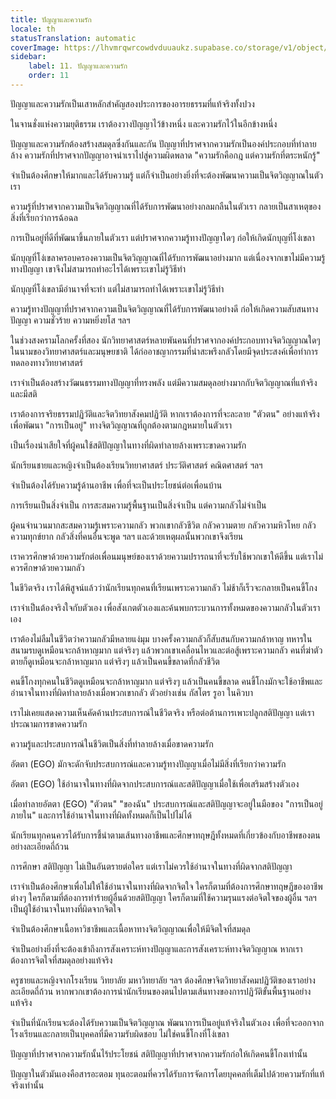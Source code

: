 ```yaml
---
title: ปัญญาและความรัก
locale: th
statusTranslation: automatic
coverImage: https://lhvmrqwrcowdvduuaukz.supabase.co/storage/v1/object/public/strapi-uploads/small_cover-educacion-fundamental.webp-2d51a7828a2b1309555be27f7e2a61a0.webp
sidebar:
    label: 11. ปัญญาและความรัก
    order: 11
---
```

ปัญญาและความรักเป็นเสาหลักสำคัญสองประการของอารยธรรมที่แท้จริงทั้งปวง

ในจานชั่งแห่งความยุติธรรม เราต้องวางปัญญาไว้ข้างหนึ่ง และความรักไว้ในอีกข้างหนึ่ง

ปัญญาและความรักต้องสร้างสมดุลซึ่งกันและกัน ปัญญาที่ปราศจากความรักเป็นองค์ประกอบที่ทำลายล้าง ความรักที่ปราศจากปัญญาอาจนำเราไปสู่ความผิดพลาด "ความรักคือกฎ แต่ความรักที่ตระหนักรู้"

จำเป็นต้องศึกษาให้มากและได้รับความรู้ แต่ก็จำเป็นอย่างยิ่งที่จะต้องพัฒนาความเป็นจิตวิญญาณในตัวเรา

ความรู้ที่ปราศจากความเป็นจิตวิญญาณที่ได้รับการพัฒนาอย่างกลมกลืนในตัวเรา กลายเป็นสาเหตุของสิ่งที่เรียกว่าการฉ้อฉล

การเป็นอยู่ที่ดีที่พัฒนาขึ้นภายในตัวเรา แต่ปราศจากความรู้ทางปัญญาใดๆ ก่อให้เกิดนักบุญที่โง่เขลา

นักบุญที่โง่เขลาครอบครองความเป็นจิตวิญญาณที่ได้รับการพัฒนาอย่างมาก แต่เนื่องจากเขาไม่มีความรู้ทางปัญญา เขาจึงไม่สามารถทำอะไรได้เพราะเขาไม่รู้วิธีทำ

นักบุญที่โง่เขลามีอำนาจที่จะทำ แต่ไม่สามารถทำได้เพราะเขาไม่รู้วิธีทำ

ความรู้ทางปัญญาที่ปราศจากความเป็นจิตวิญญาณที่ได้รับการพัฒนาอย่างดี ก่อให้เกิดความสับสนทางปัญญา ความชั่วร้าย ความหยิ่งยโส ฯลฯ

ในช่วงสงครามโลกครั้งที่สอง นักวิทยาศาสตร์หลายพันคนที่ปราศจากองค์ประกอบทางจิตวิญญาณใดๆ ในนามของวิทยาศาสตร์และมนุษยชาติ ได้ก่ออาชญากรรมที่น่าสะพรึงกลัวโดยมีจุดประสงค์เพื่อทำการทดลองทางวิทยาศาสตร์

เราจำเป็นต้องสร้างวัฒนธรรมทางปัญญาที่ทรงพลัง แต่มีความสมดุลอย่างมากกับจิตวิญญาณที่แท้จริงและมีสติ

เราต้องการจริยธรรมปฏิวัติและจิตวิทยาสังคมปฏิวัติ หากเราต้องการที่จะละลาย "ตัวตน" อย่างแท้จริง เพื่อพัฒนา "การเป็นอยู่" ทางจิตวิญญาณที่ถูกต้องตามกฎหมายในตัวเรา

เป็นเรื่องน่าเสียใจที่ผู้คนใช้สติปัญญาในทางที่ผิดทำลายล้างเพราะขาดความรัก

นักเรียนชายและหญิงจำเป็นต้องเรียนวิทยาศาสตร์ ประวัติศาสตร์ คณิตศาสตร์ ฯลฯ

จำเป็นต้องได้รับความรู้ด้านอาชีพ เพื่อที่จะเป็นประโยชน์ต่อเพื่อนบ้าน

การเรียนเป็นสิ่งจำเป็น การสะสมความรู้พื้นฐานเป็นสิ่งจำเป็น แต่ความกลัวไม่จำเป็น

ผู้คนจำนวนมากสะสมความรู้เพราะความกลัว พวกเขากลัวชีวิต กลัวความตาย กลัวความหิวโหย กลัวความทุกข์ยาก กลัวสิ่งที่คนอื่นจะพูด ฯลฯ และด้วยเหตุผลนั้นพวกเขาจึงเรียน

เราควรศึกษาด้วยความรักต่อเพื่อนมนุษย์ของเราด้วยความปรารถนาที่จะรับใช้พวกเขาให้ดีขึ้น แต่เราไม่ควรศึกษาด้วยความกลัว

ในชีวิตจริง เราได้พิสูจน์แล้วว่านักเรียนทุกคนที่เรียนเพราะความกลัว ไม่ช้าก็เร็วจะกลายเป็นคนขี้โกง

เราจำเป็นต้องจริงใจกับตัวเอง เพื่อสังเกตตัวเองและค้นพบกระบวนการทั้งหมดของความกลัวในตัวเราเอง

เราต้องไม่ลืมในชีวิตว่าความกลัวมีหลายแง่มุม บางครั้งความกลัวก็สับสนกับความกล้าหาญ ทหารในสนามรบดูเหมือนจะกล้าหาญมาก แต่จริงๆ แล้วพวกเขาเคลื่อนไหวและต่อสู้เพราะความกลัว คนที่ฆ่าตัวตายก็ดูเหมือนจะกล้าหาญมาก แต่จริงๆ แล้วเป็นคนขี้ขลาดที่กลัวชีวิต

คนขี้โกงทุกคนในชีวิตดูเหมือนจะกล้าหาญมาก แต่จริงๆ แล้วเป็นคนขี้ขลาด คนขี้โกงมักจะใช้อาชีพและอำนาจในทางที่ผิดทำลายล้างเมื่อพวกเขากลัว ตัวอย่างเช่น กัสโตร รูอา ในคิวบา

เราไม่เคยแสดงความเห็นคัดค้านประสบการณ์ในชีวิตจริง หรือต่อต้านการเพาะปลูกสติปัญญา แต่เราประณามการขาดความรัก

ความรู้และประสบการณ์ในชีวิตเป็นสิ่งที่ทำลายล้างเมื่อขาดความรัก

อัตตา (EGO) มักจะดักจับประสบการณ์และความรู้ทางปัญญาเมื่อไม่มีสิ่งที่เรียกว่าความรัก

อัตตา (EGO) ใช้อำนาจในทางที่ผิดจากประสบการณ์และสติปัญญาเมื่อใช้เพื่อเสริมสร้างตัวเอง

เมื่อทำลายอัตตา (EGO) "ตัวตน" "ของฉัน" ประสบการณ์และสติปัญญาจะอยู่ในมือของ "การเป็นอยู่ภายใน" และการใช้อำนาจในทางที่ผิดทั้งหมดก็เป็นไปไม่ได้

นักเรียนทุกคนควรได้รับการชี้นำตามเส้นทางอาชีพและศึกษาทฤษฎีทั้งหมดที่เกี่ยวข้องกับอาชีพของตนอย่างละเอียดถี่ถ้วน

การศึกษา สติปัญญา ไม่เป็นอันตรายต่อใคร แต่เราไม่ควรใช้อำนาจในทางที่ผิดจากสติปัญญา

เราจำเป็นต้องศึกษาเพื่อไม่ให้ใช้อำนาจในทางที่ผิดจากจิตใจ ใครก็ตามที่ต้องการศึกษาทฤษฎีของอาชีพต่างๆ ใครก็ตามที่ต้องการทำร้ายผู้อื่นด้วยสติปัญญา ใครก็ตามที่ใช้ความรุนแรงต่อจิตใจของผู้อื่น ฯลฯ เป็นผู้ใช้อำนาจในทางที่ผิดจากจิตใจ

จำเป็นต้องศึกษาเนื้อหาวิชาชีพและเนื้อหาทางจิตวิญญาณเพื่อให้มีจิตใจที่สมดุล

จำเป็นอย่างยิ่งที่จะต้องเข้าถึงการสังเคราะห์ทางปัญญาและการสังเคราะห์ทางจิตวิญญาณ หากเราต้องการจิตใจที่สมดุลอย่างแท้จริง

ครูชายและหญิงจากโรงเรียน วิทยาลัย มหาวิทยาลัย ฯลฯ ต้องศึกษาจิตวิทยาสังคมปฏิวัติของเราอย่างละเอียดถี่ถ้วน หากพวกเขาต้องการนำนักเรียนของตนไปตามเส้นทางของการปฏิวัติขั้นพื้นฐานอย่างแท้จริง

จำเป็นที่นักเรียนจะต้องได้รับความเป็นจิตวิญญาณ พัฒนาการเป็นอยู่แท้จริงในตัวเอง เพื่อที่จะออกจากโรงเรียนและกลายเป็นบุคคลที่มีความรับผิดชอบ ไม่ใช่คนขี้โกงที่โง่เขลา

ปัญญาที่ปราศจากความรักนั้นไร้ประโยชน์ สติปัญญาที่ปราศจากความรักก่อให้เกิดคนขี้โกงเท่านั้น

ปัญญาในตัวมันเองคือสารอะตอม ทุนอะตอมที่ควรได้รับการจัดการโดยบุคคลที่เต็มไปด้วยความรักที่แท้จริงเท่านั้น

